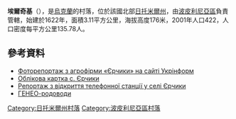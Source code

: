 {{coord|49|59|59|N|29|34|34|E|scale:30000|display=title}}

'''埃爾奇基'''（{{lang-uk|Єрчики}}），是[[烏克蘭|烏克蘭]]的村落，位於該國北部[[日托米爾州|日托米爾州]]，由[[波皮利尼亞區|波皮利尼亞區]]負責管轄，始建於1622年，面積3.11平方公里，海拔高度176米，2001年人口422，人口密度每平方公里135.78人。

==參考資料==
* [https://web.archive.org/web/20070310140653/http://photo.ukrinform.com/ukr/reports/photorep.php?id=6 Фоторепортаж з агрофірми «Єрчики» на сайті Укрінформ]
* [http://gska2.rada.gov.ua/pls/z7502/A005?rdat1=17.07.2005&rf7571=10420 Облікова картка с. Єрчики]{{dead link|date=2017年12月 |bot=InternetArchiveBot |fix-attempted=yes }}
* [https://web.archive.org/web/20070310144936/http://www.zt.ukrtelecom.ua/ua/event/?ymd=20050728 Репортаж з відкриття телефонної станції у селі Єрчики]
* [http://forum.genoua.name/viewtopic.php?id=2097 ГЕНЕО-родоводи] {{Wayback|url=http://forum.genoua.name/viewtopic.php?id=2097 |date=20160305010602 }}

{{DEFAULTSORT:Єрчики}}
[[Category:日托米爾州村落|Category:日托米爾州村落]]
[[Category:波皮利尼亞區村落|Category:波皮利尼亞區村落]]


{{Zhytomyr-geo-stub}}